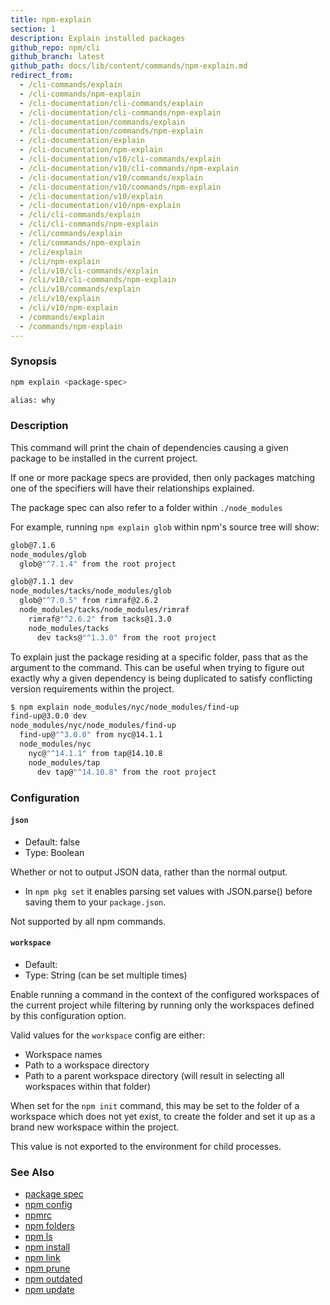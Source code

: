 ```yaml
---
title: npm-explain
section: 1
description: Explain installed packages
github_repo: npm/cli
github_branch: latest
github_path: docs/lib/content/commands/npm-explain.md
redirect_from:
  - /cli-commands/explain
  - /cli-commands/npm-explain
  - /cli-documentation/cli-commands/explain
  - /cli-documentation/cli-commands/npm-explain
  - /cli-documentation/commands/explain
  - /cli-documentation/commands/npm-explain
  - /cli-documentation/explain
  - /cli-documentation/npm-explain
  - /cli-documentation/v10/cli-commands/explain
  - /cli-documentation/v10/cli-commands/npm-explain
  - /cli-documentation/v10/commands/explain
  - /cli-documentation/v10/commands/npm-explain
  - /cli-documentation/v10/explain
  - /cli-documentation/v10/npm-explain
  - /cli/cli-commands/explain
  - /cli/cli-commands/npm-explain
  - /cli/commands/explain
  - /cli/commands/npm-explain
  - /cli/explain
  - /cli/npm-explain
  - /cli/v10/cli-commands/explain
  - /cli/v10/cli-commands/npm-explain
  - /cli/v10/commands/explain
  - /cli/v10/explain
  - /cli/v10/npm-explain
  - /commands/explain
  - /commands/npm-explain
---
```


### Synopsis

```bash
npm explain <package-spec>

alias: why
```

### Description

This command will print the chain of dependencies causing a given package to be installed in the current project.

If one or more package specs are provided, then only packages matching one of the specifiers will have their relationships explained.

The package spec can also refer to a folder within `./node_modules`

For example, running `npm explain glob` within npm's source tree will show:

```bash
glob@7.1.6
node_modules/glob
  glob@"^7.1.4" from the root project

glob@7.1.1 dev
node_modules/tacks/node_modules/glob
  glob@"^7.0.5" from rimraf@2.6.2
  node_modules/tacks/node_modules/rimraf
    rimraf@"^2.6.2" from tacks@1.3.0
    node_modules/tacks
      dev tacks@"^1.3.0" from the root project
```

To explain just the package residing at a specific folder, pass that as the argument to the command. This can be useful when trying to figure out exactly why a given dependency is being duplicated to satisfy conflicting version requirements within the project.

```bash
$ npm explain node_modules/nyc/node_modules/find-up
find-up@3.0.0 dev
node_modules/nyc/node_modules/find-up
  find-up@"^3.0.0" from nyc@14.1.1
  node_modules/nyc
    nyc@"^14.1.1" from tap@14.10.8
    node_modules/tap
      dev tap@"^14.10.8" from the root project
```

### Configuration

#### `json`

- Default: false
- Type: Boolean

Whether or not to output JSON data, rather than the normal output.

- In `npm pkg set` it enables parsing set values with JSON.parse() before saving them to your `package.json`.

Not supported by all npm commands.

#### `workspace`

- Default:
- Type: String (can be set multiple times)

Enable running a command in the context of the configured workspaces of the current project while filtering by running only the workspaces defined by this configuration option.

Valid values for the `workspace` config are either:

- Workspace names
- Path to a workspace directory
- Path to a parent workspace directory (will result in selecting all workspaces within that folder)

When set for the `npm init` command, this may be set to the folder of a workspace which does not yet exist, to create the folder and set it up as a brand new workspace within the project.

This value is not exported to the environment for child processes.

### See Also

- [package spec](/cli/v10/using-npm/package-spec)
- [npm config](/cli/v10/commands/npm-config)
- [npmrc](/cli/v10/configuring-npm/npmrc)
- [npm folders](/cli/v10/configuring-npm/folders)
- [npm ls](/cli/v10/commands/npm-ls)
- [npm install](/cli/v10/commands/npm-install)
- [npm link](/cli/v10/commands/npm-link)
- [npm prune](/cli/v10/commands/npm-prune)
- [npm outdated](/cli/v10/commands/npm-outdated)
- [npm update](/cli/v10/commands/npm-update)
